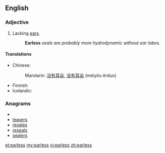==English==

===Adjective===
{{en-adj|-}}

# Lacking [[ear]]s.
#: '''Earless''' ''seals are probably more hydrodynamic without ear lobes.''

====Translations====
{{trans-top|lacking ears}}
* Chinese:
*: Mandarin: [[沒有]][[耳朵]], [[没有]][[耳朵]] (méiyǒu ěrduo)
{{trans-mid}}
* Finnish: {{t-|fi|korvaton}}
* Icelandic: {{t|is|eyrnalaus}}
{{trans-bottom}}

===Anagrams===
* {{alphagram|aeelrss}}
* [[leasers#English|leasers]]
* [[resales#English|resales]]
* [[reseals#English|reseals]]
* [[sealers#English|sealers]]


[[et:earless]]
[[my:earless]]
[[vi:earless]]
[[zh:earless]]